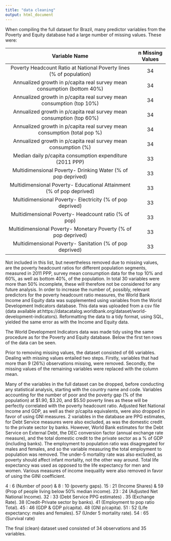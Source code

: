 ```yaml
---
title: "data cleaning"
output: html_document
---
```



When compiling the full dataset for Brazil, many predictor variables from the Poverty and Equity database had a large number of missing values. These were:

|                               Variable Name                              | n Missing Values |
|:------------------------------------------------------------------------:|:----------------:|
|    Poverty Headcount Ratio at National Poverty lines (% of population)   |        34        |
|  Annualized growth in p/capita real survey mean consumption (bottom 40%) |        34        |
|   Annualized growth in p/capita real survey mean consumption (top 10%)   |        34        |
|   Annualized growth in p/capita real survey mean consumption (top 60%)   |        34        |
| Annualized growth in p/capita real survey mean consumption (total pop %) |        34        |
|      Annualized growth in p/capita real survey mean consumption (%)      |        34        |
|         Median daily p/capita consumption expenditure (2011 PPP)         |        33        |
|       Multidimensional Poverty- Drinking Water (% of pop deprived)       |        33        |
|   Multidimensional Poverty- Educational Attainment (% of pop deprived)   |        33        |
|         Multidimensional Poverty- Electricity (% of pop deprived)        |        33        |
|           Multidimensional Poverty- Headcount ratio (% of pop)           |        33        |
|      Multidimensional Poverty- Monetary Poverty (% of pop deprived)      |        33        |
|         Multidimensional Poverty- Sanitation (% of pop deprived)         |        33        |


Not included in this list, but nevertheless removed due to missing values, are the poverty headcount ratios for different population segments, measured in 2011 PPP, survey mean consumption data for the top 10% and 60%, as well as bottom 40%, of the population. In total 30 variables were more than 50% incomplete, these will therefore not be considered for any future analysis. In order to increase the number of, possibly, relevant predictors for the poverty headcount ratio measures, the World Bank Income and Equity data was supplemented using variables from the World Development Indicators database. This data was uploaded from a csv file (data available at:https://datacatalog.worldbank.org/dataset/world-development-indicators). Reformatting the data to a tidy format, using SQL, yielded the same error as with the Income and Equity data.

The World Development Indicators data was made tidy using the same procedure as for the Poverty and Equity database. Below the first ten rows of the data can be seen.

Prior to removing missing values, the dataset consisted of 66 variables. Dealing with missing values entailed two steps. Firstly, variables that had more than 9 (26%) observations missing, were removed. Secondly, the missing values of the remaining variables were replaced with the column mean.

Many of the variables in the full dataset can be dropped, before conducting any statistical analysis, starting with the country name and code. Variables accounting for the number of poor and the poverty gap (% of the population) at \$1.90, \$3.20, and \$5.50 poverty lines as these will be perfectly correlated with the poverty headcount ratio. Adjusted Net National Income and GDP, as well as their p/capita equivalents, were also dropped in favor of using GNI measures. 2 variables in the database are PPG estimates, for Debt Service measures were also excluded, as was the domestic credit to the private sector by banks. However, World Bank estimates for the Debt Service on External Debt, the DEC conversion factor (annual exchange rate measure), and the total domestic credit to the private sector as a % of GDP (including banks). The employment to population ratio was disagregated for males and females, and so the variable measuring the total employment to population was removed. The under-5 mortality rate was also excluded, as poverty should affect infant mortality, not the other way around. Total life expectancy was used as opposed to the life expectancy for men and women. Various measures of income inequality were also removed in favor of using the GINI coefficient.  

4 : 6 (Number of poor) & 8 : 10 (poverty gaps). 15 : 21 (Income Shares) & 59 (Prop of people living below 50% median income). 23 : 24 (Adjusted Net National Income). 32 : 33 (Debt Service PPG estimates) . 35 (Exchange Rate). 38 (Credit-Private sector by banks). 41 (Employment to pop ratio Total). 45 : 46 (GDP & GDP p/capita). 48 (GNI p/capita). 51 : 52 (Life expectancy: males and females). 57 (Under 5 mortality rate). 54 : 65 (Survival rate)

The final (clean) dataset used consisted of 34 observations and 35 variables.


